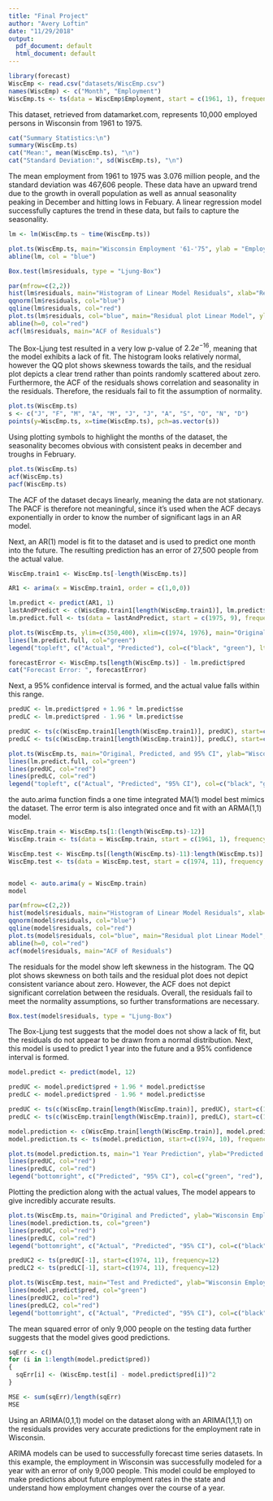 ```yaml
---
title: "Final Project"
author: "Avery Loftin"
date: "11/29/2018"
output:
  pdf_document: default
  html_document: default
---
```


```r
library(forecast)
WiscEmp <- read.csv("datasets/WiscEmp.csv")
names(WiscEmp) <- c("Month", "Employment")
WiscEmp.ts <- ts(data = WiscEmp$Employment, start = c(1961, 1), frequency = 12)
```

This dataset, retrieved from datamarket.com, represents 10,000 employed persons in Wisconsin from 1961 to 1975.

```r
cat("Summary Statistics:\n")
summary(WiscEmp.ts)
cat("Mean:", mean(WiscEmp.ts), "\n")
cat("Standard Deviation:", sd(WiscEmp.ts), "\n")
```

The mean employment from 1961 to 1975 was 3.076 million people, and the standard deviation was 467,606 people. These data have an upward trend due to the growth in overall population as well as annual seasonality peaking in December and hitting lows in Febuary.
A linear regression model successfully captures the trend in these data, but fails to capture the seasonality.

```r
lm <- lm(WiscEmp.ts ~ time(WiscEmp.ts))

plot.ts(WiscEmp.ts, main="Wisconsin Employment '61-'75", ylab = "Employment")
abline(lm, col = "blue")
```

```r
Box.test(lm$residuals, type = "Ljung-Box")

par(mfrow=c(2,2))
hist(lm$residuals, main="Histogram of Linear Model Residuals", xlab="Residuals")
qqnorm(lm$residuals, col="blue")
qqline(lm$residuals, col="red")
plot.ts(lm$residuals, col="blue", main="Residual plot Linear Model", ylab = "Residuals")
abline(h=0, col="red")
acf(lm$residuals, main="ACF of Residuals")
```
The Box-Ljung test resulted in a very low p-value of $2.2e^{-16}$, meaning that the model exhibits a lack of fit. The histogram looks relatively normal, however the QQ plot shows skewness towards the tails, and the residual plot depicts a clear trend rather than points randomly scattered about zero. Furthermore, the ACF of the residuals shows correlation and seasonality in the residuals. Therefore, the residuals fail to fit the assumption of normality.

```r
plot.ts(WiscEmp.ts)
s <- c("J", "F", "M", "A", "M", "J", "J", "A", "S", "O", "N", "D")
points(y=WiscEmp.ts, x=time(WiscEmp.ts), pch=as.vector(s))
```

Using plotting symbols to highlight the months of the dataset, the seasonality becomes obvious with consistent peaks in december and troughs in February.

```r
plot.ts(WiscEmp.ts)
acf(WiscEmp.ts)
pacf(WiscEmp.ts)
```

The ACF of the dataset decays linearly, meaning the data are not stationary. The PACF is therefore not meaningful, since it's used when the ACF decays exponentially in order to know the number of significant lags in an AR model.

Next, an AR(1) model is fit to the dataset and is used to predict one month into the future. The resulting prediction has an error of 27,500 people from the actual value.

```r
WiscEmp.train1 <- WiscEmp.ts[-length(WiscEmp.ts)]

AR1 <- arima(x = WiscEmp.train1, order = c(1,0,0))

lm.predict <- predict(AR1, 1)
lastAndPredict <- c(WiscEmp.train1[length(WiscEmp.train1)], lm.predict$pred)
lm.predict.full <- ts(data = lastAndPredict, start = c(1975, 9), frequency = 12)

plot.ts(WiscEmp.ts, ylim=c(350,400), xlim=c(1974, 1976), main="Original and Predicted", ylab="Wisconsin Employment")
lines(lm.predict.full, col="green")
legend("topleft", c("Actual", "Predicted"), col=c("black", "green"), lty=c(1,1))

forecastError <- WiscEmp.ts[length(WiscEmp.ts)] - lm.predict$pred
cat("Forecast Error: ", forecastError)
```

Next, a 95% confidence interval is formed, and the actual value falls within this range.

```r
predUC <- lm.predict$pred + 1.96 * lm.predict$se
predLC <- lm.predict$pred - 1.96 * lm.predict$se

predUC <- ts(c(WiscEmp.train1[length(WiscEmp.train1)], predUC), start=c(1975, 9), frequency=12)
predLC <- ts(c(WiscEmp.train1[length(WiscEmp.train1)], predLC), start=c(1975, 9), frequency=12)

plot.ts(WiscEmp.ts, main="Original, Predicted, and 95% CI", ylab="Wisconsin Employment", ylim=c(350,425), xlim=c(1974, 1976))
lines(lm.predict.full, col="green")
lines(predUC, col="red")
lines(predLC, col="red")
legend("topleft", c("Actual", "Predicted", "95% CI"), col=c("black", "green", "red"), lty=c(1,1,1))
```

the auto.arima function finds a one time integrated MA(1) model best mimics the dataset. The error term is also integrated once and fit with an ARMA(1,1) model.

```r
WiscEmp.train <- WiscEmp.ts[1:(length(WiscEmp.ts)-12)]
WiscEmp.train <- ts(data = WiscEmp.train, start = c(1961, 1), frequency = 12)

WiscEmp.test <- WiscEmp.ts[(length(WiscEmp.ts)-11):length(WiscEmp.ts)]
WiscEmp.test <- ts(data = WiscEmp.test, start = c(1974, 11), frequency = 12)


model <- auto.arima(y = WiscEmp.train)
model

par(mfrow=c(2,2))
hist(model$residuals, main="Histogram of Linear Model Residuals", xlab="Residuals")
qqnorm(model$residuals, col="blue")
qqline(model$residuals, col="red")
plot.ts(model$residuals, col="blue", main="Residual plot Linear Model", ylab = "Residuals")
abline(h=0, col="red")
acf(model$residuals, main="ACF of Residuals")
```

The residuals for the model show left skewness in the histogram. The QQ plot shows skewness on both tails and the residual plot does not depict consistent variance about zero. However, the ACF does not depict significant correlation between the residuals. Overall, the residuals fail to meet the normality assumptions, so further transformations are necessary.

```r
Box.test(model$residuals, type = "Ljung-Box")
```

The Box-Ljung test suggests that the model does not show a lack of fit, but the residuals do not appear to be drawn from a normal distribution.
Next, this model is used to predict 1 year into the future and a 95% confidence interval is formed.

```r
model.predict <- predict(model, 12)

predUC <- model.predict$pred + 1.96 * model.predict$se
predLC <- model.predict$pred - 1.96 * model.predict$se

predUC <- ts(c(WiscEmp.train[length(WiscEmp.train)], predUC), start=c(1974, 10), frequency=12)
predLC <- ts(c(WiscEmp.train[length(WiscEmp.train)], predLC), start=c(1974, 10), frequency=12)

model.prediction <- c(WiscEmp.train[length(WiscEmp.train)], model.predict$pred)
model.prediction.ts <- ts(model.prediction, start=c(1974, 10), frequency = 12)

plot.ts(model.prediction.ts, main="1 Year Prediction", ylab="Predicted Wisconsin Employment", col="green", ylim=c(min(predLC), max(predUC)))
lines(predUC, col="red")
lines(predLC, col="red")
legend("bottomright", c("Predicted", "95% CI"), col=c("green", "red"), lty=c(1,1))

```

Plotting the prediction along with the actual values, The model appears to give incredibly accurate results.

```r
plot.ts(WiscEmp.ts, main="Original and Predicted", ylab="Wisconsin Employment", ylim=c(min(WiscEmp.ts), max(predUC)))
lines(model.prediction.ts, col="green")
lines(predUC, col="red")
lines(predLC, col="red")
legend("bottomright", c("Actual", "Predicted", "95% CI"), col=c("black", "green", "red"), lty=c(1,1,1))

predUC2 <- ts(predUC[-1], start=c(1974, 11), frequency=12)
predLC2 <- ts(predLC[-1], start=c(1974, 11), frequency=12)

plot.ts(WiscEmp.test, main="Test and Predicted", ylab="Wisconsin Employment", ylim=c(min(predLC), max(predUC)))
lines(model.predict$pred, col="green")
lines(predUC2, col="red")
lines(predLC2, col="red")
legend("bottomright", c("Actual", "Predicted", "95% CI"), col=c("black", "green", "red"), lty=c(1,1,1))
```

The mean squared error of only 9,000 people on the testing data further suggests that the model gives good predictions.

```r
sqErr <- c()
for (i in 1:length(model.predict$pred))
{
  sqErr[i] <- (WiscEmp.test[i] - model.predict$pred[i])^2
}

MSE <- sum(sqErr)/length(sqErr)
MSE
```

Using an ARIMA(0,1,1) model on the dataset along with an ARIMA(1,1,1) on the residuals provides very accurate predictions for the employment rate in Wisconsin.

ARIMA models can be used to successfully forecast time series datasets. In this example, the employment in Wisconsin was successfully modeled for a year with an error of only 9,000 people. This model could be employed to make predictions about future employment rates in the state and understand how employment changes over the course of a year.


